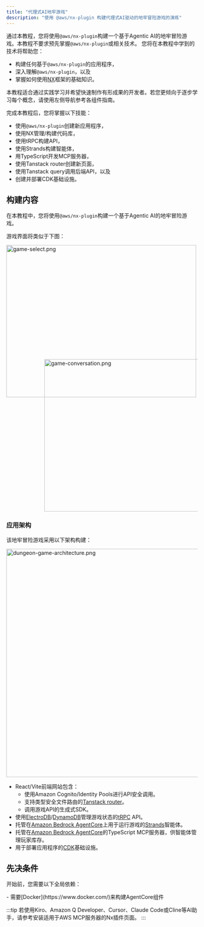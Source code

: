 ```yaml
---
title: "代理式AI地牢游戏"
description: "使用 @aws/nx-plugin 构建代理式AI驱动的地牢冒险游戏的演练"
---
```





通过本教程，您将使用`@aws/nx-plugin`构建一个基于Agentic AI的地牢冒险游戏。本教程不要求预先掌握`@aws/nx-plugin`或相关技术。
您将在本教程中学到的技术将帮助您：
- 构建任何基于`@aws/nx-plugin`的应用程序，
- 深入理解`@aws/nx-plugin`，以及
- 掌握如何使用[NX](https://nx.dev/)框架的基础知识。

<Aside>本教程适合通过实践学习并希望快速制作有形成果的开发者。若您更倾向于逐步学习每个概念，请使用左侧导航参考各组件指南。</Aside>

完成本教程后，您将掌握以下技能：

- 使用`@aws/nx-plugin`创建新应用程序，
- 使用NX管理/构建代码库，
- 使用tRPC构建API，
- 使用Strands构建智能体，
- 用TypeScript开发MCP服务器，
- 使用Tanstack router创建新页面，
- 使用Tanstack query调用后端API，以及
- 创建并部署CDK基础设施。

## 构建内容

在本教程中，您将使用`@aws/nx-plugin`构建一个基于Agentic AI的地牢冒险游戏。

游戏界面将类似于下图：

<Image src={gameSelectPng} alt="game-select.png" width="500" height="400" />
<div style="margin-top: -100px; margin-left: 100px;">
<Image src={gameConversationPng} alt="game-conversation.png" width="500" height="400" />
</div>

### 应用架构

该地牢冒险游戏采用以下架构构建：

<Image style="margin: auto" src={dungeonAdventureArchitecturePng} alt="dungeon-game-architecture.png" height="600" />

- React/Vite前端网站包含：
  - 使用Amazon Cognito/Identity Pools进行API安全调用。
  - 支持类型安全文件路由的[Tanstack router](https://tanstack.com/router/latest)。
  - 调用游戏API的生成式SDK。
- 使用[ElectroDB](https://electrodb.dev/)/[DynamoDB](https://aws.amazon.com/dynamodb/)管理游戏状态的[tRPC](https://trpc.io/) API。
- 托管在[Amazon Bedrock AgentCore](https://aws.amazon.com/bedrock/agentcore/)上用于运行游戏的[Strands](https://strandsagents.com/latest/)智能体。
- 托管在[Amazon Bedrock AgentCore](https://aws.amazon.com/bedrock/agentcore/)的TypeScript MCP服务器，供智能体管理玩家库存。
- 用于部署应用程序的[CDK](https://docs.aws.amazon.com/cdk/v2/guide/home.html)基础设施。

## 先决条件

开始前，您需要以下全局依赖：

<Snippet name="required-prerequisites" />
- 需要[Docker](https://www.docker.com/)来构建AgentCore组件

:::tip
若使用Kiro、Amazon Q Developer、Cursor、Claude Code或Cline等AI助手，请参考<Link path="/get_started/building-with-ai">安装适用于AWS MCP服务器的Nx插件</Link>页面。
:::